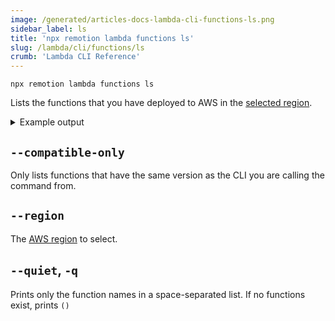 ```yaml
---
image: /generated/articles-docs-lambda-cli-functions-ls.png
sidebar_label: ls
title: 'npx remotion lambda functions ls'
slug: /lambda/cli/functions/ls
crumb: 'Lambda CLI Reference'
---
```


```
npx remotion lambda functions ls
```

Lists the functions that you have deployed to AWS in the [selected region](/docs/lambda/region-selection).

<details>
<summary>
Example output
</summary>
<pre>
6 functions in the eu-central-1 region<br/>
Name                                              Version        Memory (MB)    Timeout (sec)  <br/>
remotion-render-2021-12-16-2048mb-240sec          2021-12-16     2048           240          <br/>
remotion-render-2021-12-17-2048mb-120sec          2021-12-17     2048           120          <br/>
remotion-render-2021-12-15-2048mb-240sec          2021-12-15     2048           240
<br/>

</pre>
</details>

## `--compatible-only`<AvailableFrom v="4.0.164" />

Only lists functions that have the same version as the CLI you are calling the command from.

## `--region`

The [AWS region](/docs/lambda/region-selection) to select.

## `--quiet`, `-q`

Prints only the function names in a space-separated list. If no functions exist, prints `()`